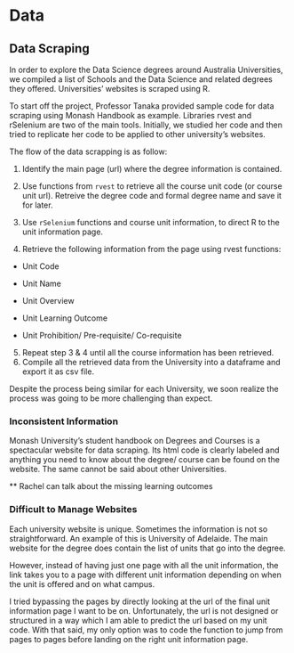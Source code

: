 # Data

## Data Scraping

In order to explore the Data Science degrees around Australia Universities, we compiled a list of Schools and the Data Science and related degrees they offered. Universities' websites is scraped using R.

To start off the project, Professor Tanaka provided sample code for data scraping using Monash Handbook as example. Libraries rvest and rSelenium are two of the main tools. Initially, we studied her code and then tried to replicate her code to be applied to other university's websites.

The flow of the data scrapping is as follow:

1.  Identify the main page (url) where the degree information is contained.

2.  Use functions from `rvest` to retrieve all the course unit code (or course unit url). Retreive the degree code and formal degree name and save it for later.

3.  Use `rSelenium` functions and course unit information, to direct R to the unit information page.

4.  Retrieve the following information from the page using rvest functions:

-   Unit Code

-   Unit Name

-   Unit Overview

-   Unit Learning Outcome

-   Unit Prohibition/ Pre-requisite/ Co-requisite

5.  Repeat step 3 & 4 until all the course information has been retrieved.
6.  Compile all the retrieved data from the University into a dataframe and export it as csv file.

Despite the process being similar for each University, we soon realize the process was going to be more challenging than expect.

### Inconsistent Information

Monash University's student handbook on Degrees and Courses is a spectacular website for data scraping. Its html code is clearly labeled and anything you need to know about the degree/ course can be found on the website. The same cannot be said about other Universities.

\*\* Rachel can talk about the missing learning outcomes

### Difficult to Manage Websites

Each university website is unique. Sometimes the information is not so straightforward. An example of this is University of Adelaide. The main website for the degree does contain the list of units that go into the degree.

However, instead of having just one page with all the unit information, the link takes you to a page with different unit information depending on when the unit is offered and on what campus.

I tried bypassing the pages by directly looking at the url of the final unit information page I want to be on. Unfortunately, the url is not designed or structured in a way which I am able to predict the url based on my unit code. With that said, my only option was to code the function to jump from pages to pages before landing on the right unit information page.
